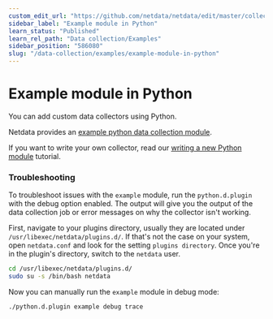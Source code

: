 ```yaml
---
custom_edit_url: "https://github.com/netdata/netdata/edit/master/collectors/python.d.plugin/example/README.md"
sidebar_label: "Example module in Python"
learn_status: "Published"
learn_rel_path: "Data collection/Examples"
sidebar_position: "586080"
slug: "/data-collection/examples/example-module-in-python"
---
```



# Example module in Python

You can add custom data collectors using Python.

Netdata provides an [example python data collection module](https://github.com/netdata/netdata/tree/master/collectors/python.d.plugin/example).

If you want to write your own collector, read our [writing a new Python module](/docs/contributing-to-netdata/external-plugins/python.d.plugin#how-to-write-a-new-module) tutorial.


### Troubleshooting

To troubleshoot issues with the `example` module, run the `python.d.plugin` with the debug option enabled. The 
output will give you the output of the data collection job or error messages on why the collector isn't working.

First, navigate to your plugins directory, usually they are located under `/usr/libexec/netdata/plugins.d/`. If that's 
not the case on your system, open `netdata.conf` and look for the setting `plugins directory`. Once you're in the 
plugin's directory, switch to the `netdata` user.

```bash
cd /usr/libexec/netdata/plugins.d/
sudo su -s /bin/bash netdata
```

Now you can manually run the `example` module in debug mode:

```bash
./python.d.plugin example debug trace
```

